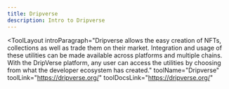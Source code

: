 ```yaml
---
title: Dripverse
description: Intro to Dripverse
---
```


<ToolLayout
    introParagraph="Dripverse allows the easy creation of NFTs, collections as well as trade them on their market. 
    Integration and usage of these utilities can be made available across platforms and multiple chains. With the DripVerse platform, any user can access the utilities by choosing from what the developer ecosystem has created."
    toolName="Dripverse"
    toolLink="https://dripverse.org/"
    toolDocsLink="https://dripverse.org/"
>


</ToolLayout>
